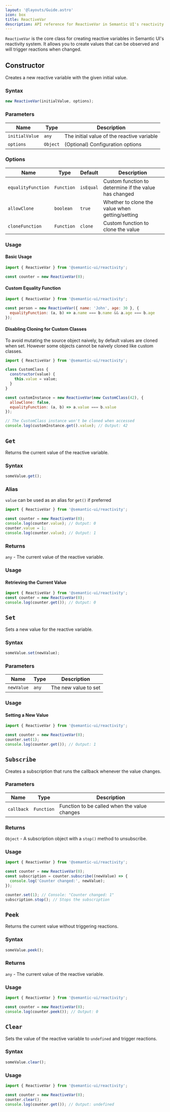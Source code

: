 ```yaml
---
layout: '@layouts/Guide.astro'
icon: box
title: ReactiveVar
description: API reference for ReactiveVar in Semantic UI's reactivity system
---
```


`ReactiveVar` is the core class for creating reactive variables in Semantic UI's reactivity system. It allows you to create values that can be observed and will trigger reactions when changed.

## Constructor
Creates a new reactive variable with the given initial value.

### Syntax
```javascript
new ReactiveVar(initialValue, options);
```


### Parameters

| Name | Type | Description |
|------|------|-------------|
| `initialValue` | `any` | The initial value of the reactive variable |
| `options` | `Object` | (Optional) Configuration options |

### Options

| Name | Type | Default | Description |
|------|------|---------|-------------|
| `equalityFunction` | `Function` | `isEqual` | Custom function to determine if the value has changed |
| `allowClone` | `boolean` | `true` | Whether to clone the value when getting/setting |
| `cloneFunction` | `Function` | `clone` | Custom function to clone the value |

### Usage

#### Basic Usage

```javascript
import { ReactiveVar } from '@semantic-ui/reactivity';

const counter = new ReactiveVar(0);
```

#### Custom Equality Function

```javascript
import { ReactiveVar } from '@semantic-ui/reactivity';

const person = new ReactiveVar({ name: 'John', age: 30 }, {
  equalityFunction: (a, b) => a.name === b.name && a.age === b.age
});
```

#### Disabling Cloning for Custom Classes

To avoid mutating the source object naively, by default values are cloned when set. However some objects cannot be naively cloned like custom classes.

```javascript
import { ReactiveVar } from '@semantic-ui/reactivity';

class CustomClass {
  constructor(value) {
    this.value = value;
  }
}

const customInstance = new ReactiveVar(new CustomClass(42), {
  allowClone: false,
  equalityFunction: (a, b) => a.value === b.value
});

// The CustomClass instance won't be cloned when accessed
console.log(customInstance.get().value); // Output: 42
```

## `Get`

Returns the current value of the reactive variable.

### Syntax
```javascript
someValue.get();
```


### Alias

`value` can be used as an alias for `get()` if preferred

```javascript
import { ReactiveVar } from '@semantic-ui/reactivity';

const counter = new ReactiveVar(0);
console.log(counter.value); // Output: 0
counter.value = 1;
console.log(counter.value); // Output: 1
```


### Returns

`any` - The current value of the reactive variable.

### Usage

#### Retrieving the Current Value

```javascript
import { ReactiveVar } from '@semantic-ui/reactivity';
const counter = new ReactiveVar(0);
console.log(counter.get()); // Output: 0
```

## `Set`

Sets a new value for the reactive variable.

### Syntax
```javascript
someValue.set(newValue);
```

### Parameters

| Name | Type | Description |
|------|------|-------------|
| `newValue` | `any` | The new value to set |

### Usage

#### Setting a New Value

```javascript
import { ReactiveVar } from '@semantic-ui/reactivity';

const counter = new ReactiveVar(0);
counter.set(1);
console.log(counter.get()); // Output: 1
```

## `Subscribe`

Creates a subscription that runs the callback whenever the value changes.

### Parameters

| Name | Type | Description |
|------|------|-------------|
| `callback` | `Function` | Function to be called when the value changes |

### Returns

`Object` - A subscription object with a `stop()` method to unsubscribe.

### Usage

```javascript
import { ReactiveVar } from '@semantic-ui/reactivity';

const counter = new ReactiveVar(0);
const subscription = counter.subscribe((newValue) => {
  console.log('Counter changed:', newValue);
});

counter.set(1); // Console: "Counter changed: 1"
subscription.stop(); // Stops the subscription
```

## `Peek`

Returns the current value without triggering reactions.

### Syntax
```javascript
someValue.peek();
```

### Returns

`any` - The current value of the reactive variable.

### Usage

```javascript
import { ReactiveVar } from '@semantic-ui/reactivity';

const counter = new ReactiveVar(0);
console.log(counter.peek()); // Output: 0
```

## `Clear`

Sets the value of the reactive variable to `undefined` and trigger reactions.

### Syntax
```javascript
someValue.clear();
```

### Usage

```javascript
import { ReactiveVar } from '@semantic-ui/reactivity';

const counter = new ReactiveVar(0);
counter.clear();
console.log(counter.get()); // Output: undefined
```
